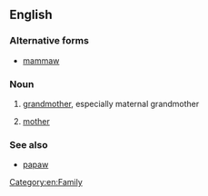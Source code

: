 ==English==

===Alternative forms===
* [[mammaw]]

===Noun===
{{en-noun}}

# {{US|dialect|Southern US}} [[grandmother]], especially maternal grandmother
# {{US|dialect|Southern US|less commonly}} [[mother]]

===See also===
* [[papaw]]

[[Category:en:Family]]